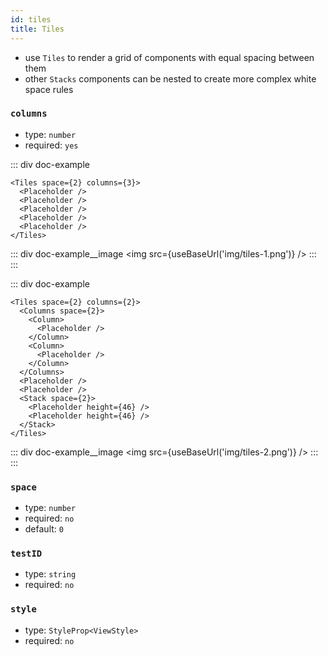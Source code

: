 ```yaml
---
id: tiles
title: Tiles
---
```



- use `Tiles` to render a grid of components with equal spacing between them
- other `Stacks` components can be nested to create more complex white space rules

### `columns`

- type: `number`
- required: `yes`

::: div doc-example
```tsx
<Tiles space={2} columns={3}>
  <Placeholder />
  <Placeholder />
  <Placeholder />
  <Placeholder />
  <Placeholder />
</Tiles>
```

  ::: div doc-example__image
  <img src={useBaseUrl('img/tiles-1.png')} />
  :::
:::

::: div doc-example
```tsx
<Tiles space={2} columns={2}>
  <Columns space={2}>
    <Column>
      <Placeholder />
    </Column>
    <Column>
      <Placeholder />
    </Column>
  </Columns>
  <Placeholder />
  <Placeholder />
  <Stack space={2}>
    <Placeholder height={46} />
    <Placeholder height={46} />
  </Stack>
</Tiles>
```

  ::: div doc-example__image
  <img src={useBaseUrl('img/tiles-2.png')} />
  :::
:::

### `space`

- type: `number`
- required: `no`
- default: `0`

### `testID`

- type: `string`
- required: `no`

### `style`

- type: `StyleProp<ViewStyle>`
- required: `no`
